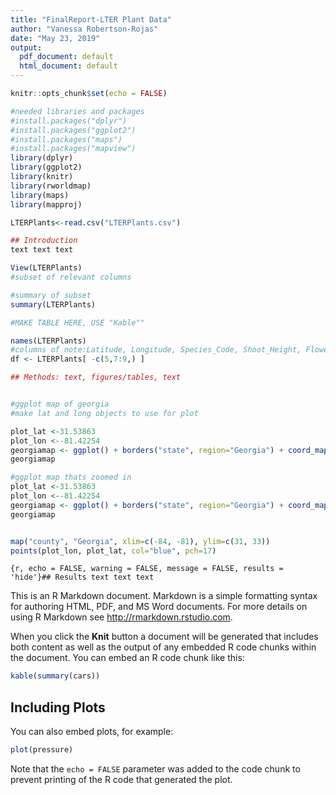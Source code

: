 ```yaml
---
title: "FinalReport-LTER Plant Data"
author: "Vanessa Robertson-Rojas"
date: "May 23, 2019"
output:
  pdf_document: default
  html_document: default
---
```


```r
knitr::opts_chunk$set(echo = FALSE)

#needed libraries and packages
#install.packages("dplyr") 
#install.packages("ggplot2")
#install.packages("maps")
#install.packages("mapview")
library(dplyr)
library(ggplot2)
library(knitr)
library(rworldmap)
library(maps)
library(mapproj)

LTERPlants<-read.csv("LTERPlants.csv")

```

```r
## Introduction
text text text

View(LTERPlants)
#subset of relevant columns

#summary of subset
summary(LTERPlants)

#MAKE TABLE HERE, USE "Kable""

names(LTERPlants)
#columns of note:Latitude, Longitude, Species_Code, Shoot_Height, Flowering_Status, Plant_Biomass
df <- LTERPlants[ -c(5,7:9,) ]

```


```r
## Methods: text, figures/tables, text


#ggplot map of georgia
#make lat and long objects to use for plot

plot_lat <-31.53863
plot_lon <--81.42254
georgiamap <- ggplot() + borders("state", region="Georgia") + coord_map("gilbert") + theme_grey() + geom_point(aes(x=plot_lon, y=plot_lat))
georgiamap

#ggplot map thats zoomed in 
plot_lat <-31.53863
plot_lon <--81.42254
georgiamap <- ggplot() + borders("state", region="Georgia") + coord_map("gilbert", xlim=c(-84, -81), ylim=c(31, 33 )) + theme_void() + geom_point(aes(x=plot_lon, y=plot_lat))
georgiamap


map("county", "Georgia", xlim=c(-84, -81), ylim=c(31, 33))
points(plot_lon, plot_lat, col="blue", pch=17)
```

```{r, echo = FALSE, warning = FALSE, message = FALSE, results = 'hide'}## Results
text text text
```

This is an R Markdown document. Markdown is a simple formatting syntax for authoring HTML, PDF, and MS Word documents. For more details on using R Markdown see <http://rmarkdown.rstudio.com>.

When you click the **Knit** button a document will be generated that includes both content as well as the output of any embedded R code chunks within the document. You can embed an R code chunk like this:

```r
kable(summary(cars))
```

## Including Plots

You can also embed plots, for example:

```r
plot(pressure)
```

Note that the `echo = FALSE` parameter was added to the code chunk to prevent printing of the R code that generated the plot.
